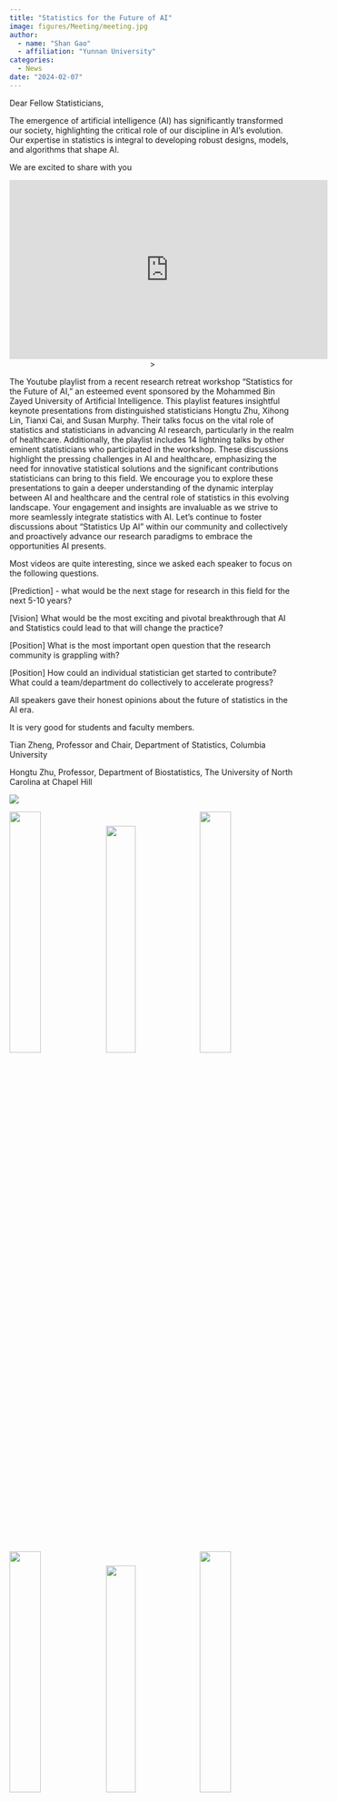 ```yaml
---
title: "Statistics for the Future of AI"
image: figures/Meeting/meeting.jpg
author:
  - name: "Shan Gao"
  - affiliation: "Yunnan University"
categories:
  - News
date: "2024-02-07"
---
```


Dear Fellow Statisticians,

The emergence of artificial intelligence (AI) has significantly transformed our society, highlighting the critical role of our discipline in AI's evolution. Our expertise in statistics is integral to developing robust designs, models, and algorithms that shape AI.

We are excited to share with you

```{=html}
<p align="center"><iframe width="560" height="315" src="https://www.youtube.com/embed/kdx-k1R2AHA?si=FvuYs2MoWmG0sBv-" title="YouTube video player" frameborder="0" allow="accelerometer; autoplay; clipboard-write; encrypted-media; gyroscope; picture-in-picture; web-share" allowfullscreen></iframe>> </p>
                                        
```


The Youtube playlist from a recent research retreat workshop "Statistics for the Future of AI," an esteemed event sponsored by the Mohammed Bin Zayed University of Artificial Intelligence. This playlist features insightful keynote presentations from distinguished statisticians Hongtu Zhu, Xihong Lin, Tianxi Cai, and Susan Murphy. Their talks focus on the vital role of statistics and statisticians in advancing AI research, particularly in the realm of healthcare. Additionally, the playlist includes 14 lightning talks by other eminent statisticians who participated in the workshop. These discussions highlight the pressing challenges in AI and healthcare, emphasizing the need for innovative statistical solutions and the significant contributions statisticians can bring to this field. We encourage you to explore these presentations to gain a deeper understanding of the dynamic interplay between AI and healthcare and the central role of statistics in this evolving landscape. Your engagement and insights are invaluable as we strive to more seamlessly integrate statistics with AI. Let's continue to foster discussions about "Statistics Up AI" within our community and collectively and proactively advance our research paradigms to embrace the opportunities AI presents.


Most videos are quite interesting, since we asked each speaker to focus on the following questions.

[Prediction] - what would be the next stage for research in this field for the next 5-10 years?

[Vision] What would be the most exciting and pivotal breakthrough that AI and Statistics could lead to that will change the practice?

[Position] What is the most important open question that the research community is grappling with?

[Position] How could an individual statistician get started to contribute? What could a team/department do collectively to accelerate progress?


All speakers gave their honest opinions about the future of statistics in the AI era.

It is very good for students and faculty members.


Tian Zheng, Professor and Chair, Department of Statistics, Columbia University

Hongtu Zhu, Professor, Department of Biostatistics, The University of North Carolina at Chapel Hill

![](figures/Meeting/meeting.jpg)

![](figures/Meeting/1.jpg){width=33%}
![](figures/Meeting/2.jpg){width=32%}
![](figures/Meeting/3.jpg){width=33%}

![](figures/Meeting/4.jpg){width=33%}
![](figures/Meeting/5.jpg){width=32%}
![](figures/Meeting/6.jpg){width=33%}

![](figures/Meeting/7.jpg){width=33%}
![](figures/Meeting/8.jpg){width=32%}
![](figures/Meeting/9.jpg){width=33%}
